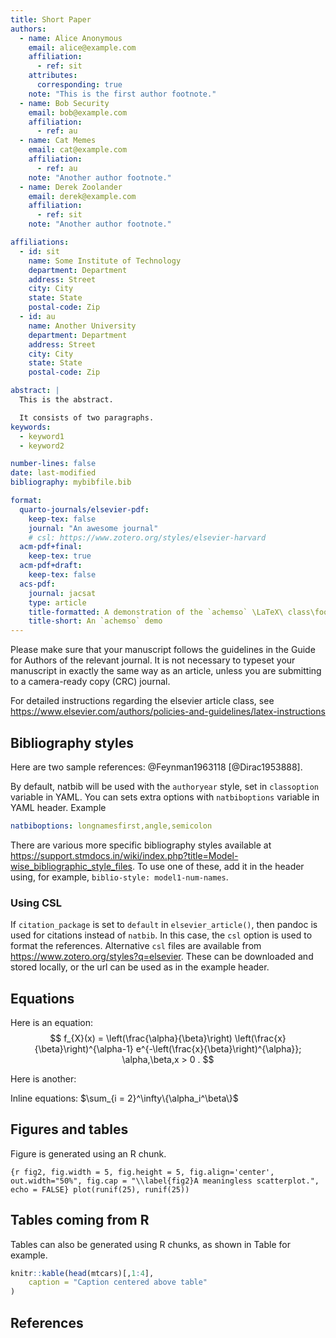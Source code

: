 ```yaml
---
title: Short Paper
authors:
  - name: Alice Anonymous
    email: alice@example.com
    affiliation:
      - ref: sit
    attributes:
      corresponding: true
    note: "This is the first author footnote."
  - name: Bob Security
    email: bob@example.com
    affiliation: 
      - ref: au
  - name: Cat Memes
    email: cat@example.com
    affiliation: 
      - ref: au
    note: "Another author footnote."
  - name: Derek Zoolander
    email: derek@example.com
    affiliation: 
      - ref: sit
    note: "Another author footnote."

affiliations:
  - id: sit
    name: Some Institute of Technology
    department: Department
    address: Street
    city: City
    state: State
    postal-code: Zip
  - id: au
    name: Another University
    department: Department
    address: Street
    city: City
    state: State
    postal-code: Zip

abstract: |
  This is the abstract.

  It consists of two paragraphs.
keywords: 
  - keyword1
  - keyword2

number-lines: false
date: last-modified
bibliography: mybibfile.bib

format:
  quarto-journals/elsevier-pdf:
    keep-tex: false
    journal: "An awesome journal"
    # csl: https://www.zotero.org/styles/elsevier-harvard
  acm-pdf+final:
    keep-tex: true
  acm-pdf+draft:
    keep-tex: false
  acs-pdf:
    journal: jacsat
    type: article
    title-formatted: A demonstration of the `achemso` \LaTeX\ class\footnote{A footnote for the title}
    title-short: An `achemso` demo
---
```


Please make sure that your manuscript follows the guidelines in the 
Guide for Authors of the relevant journal. It is not necessary to 
typeset your manuscript in exactly the same way as an article, 
unless you are submitting to a camera-ready copy (CRC) journal.

For detailed instructions regarding the elsevier article class, see   <https://www.elsevier.com/authors/policies-and-guidelines/latex-instructions>

## Bibliography styles

Here are two sample references: @Feynman1963118 [@Dirac1953888].

By default, natbib will be used with the `authoryear` style, set in `classoption` variable in YAML. 
You can sets extra options with `natbiboptions` variable in YAML header. Example 
```yaml
natbiboptions: longnamesfirst,angle,semicolon
```

There are various more specific bibliography styles available at
<https://support.stmdocs.in/wiki/index.php?title=Model-wise_bibliographic_style_files>. 
To use one of these, add it in the header using, for example, `biblio-style: model1-num-names`.

### Using CSL 

If `citation_package` is set to `default` in `elsevier_article()`, then pandoc is used for citations instead of `natbib`. In this case, the `csl` option is used to format the references. Alternative `csl` files are available from <https://www.zotero.org/styles?q=elsevier>. These can be downloaded
and stored locally, or the url can be used as in the example header.

## Equations

Here is an equation:
$$ 
  f_{X}(x) = \left(\frac{\alpha}{\beta}\right)
  \left(\frac{x}{\beta}\right)^{\alpha-1}
  e^{-\left(\frac{x}{\beta}\right)^{\alpha}}; 
  \alpha,\beta,x > 0 .
$$

Here is another:
\begin{align}
  a^2+b^2=c^2.
\end{align}

Inline equations: $\sum_{i = 2}^\infty\{\alpha_i^\beta\}$

## Figures and tables

Figure \ref{fig2} is generated using an R chunk.

```{r fig2, fig.width = 5, fig.height = 5, fig.align='center', out.width="50%", fig.cap = "\\label{fig2}A meaningless scatterplot.", echo = FALSE}
plot(runif(25), runif(25))
```

## Tables coming from R

Tables can also be generated using R chunks, as shown in Table \ref{tab1} for example.

```r
knitr::kable(head(mtcars)[,1:4], 
    caption = "Caption centered above table"
)
```

## References {-}

